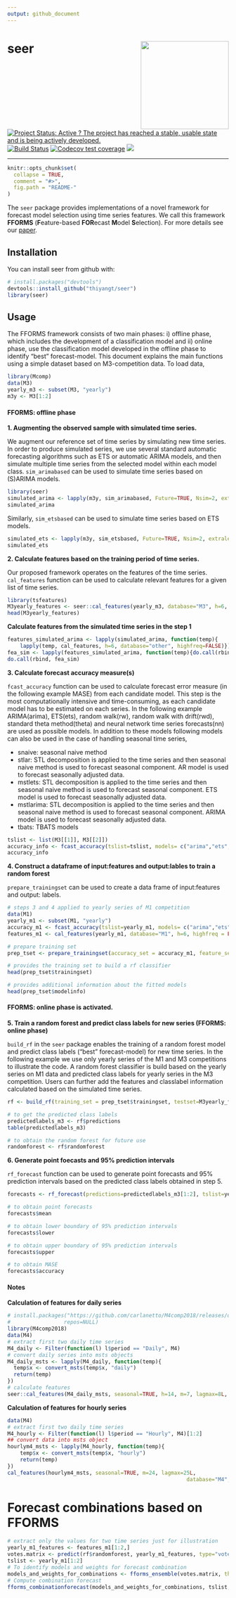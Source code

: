 ```yaml
---
output: github_document
---
```

# seer <img src="logo/seer.png" align="right" height="200"/>

[![Project Status: Active ? The project has reached a stable, usable state and is being actively developed.](http://www.repostatus.org/badges/latest/active.svg)](http://www.repostatus.org/#active)
[![Build Status](https://travis-ci.org/thiyangt/seer.svg?branch=master)](https://travis-ci.org/thiyangt/seer)
[![Codecov test coverage](https://codecov.io/gh/thiyangt/seer/branch/master/graph/badge.svg)](https://codecov.io/gh/thiyangt/seer?branch=master)
[![](https://img.shields.io/badge/lifecycle-maturing-blue.svg)](https://www.tidyverse.org/lifecycle/#maturing)

---

```r
knitr::opts_chunk$set(
  collapse = TRUE,
  comment = "#>",
  fig.path = "README-"
)
```


The `seer` package provides implementations of a novel framework for forecast model selection using time series features. We call this framework **FFORMS** (**F**eature-based **FOR**ecast **M**odel **S**election). For more details see our [paper](https://www.monash.edu/business/econometrics-and-business-statistics/research/publications/ebs/wp06-2018.pdf).

## Installation

You can install seer from github with:

```r
# install.packages("devtools")
devtools::install_github("thiyangt/seer")
library(seer)
```


## Usage

The FFORMS framework consists of two main phases: i) offline phase, which includes the development of a classification model and ii) online phase, use the classification model developed in the offline phase to identify "best" forecast-model. This document explains the main functions using a simple dataset based on M3-competition data. To load data,

```r
library(Mcomp)
data(M3)
yearly_m3 <- subset(M3, "yearly")
m3y <- M3[1:2]
```

#### FFORMS: offline phase

**1. Augmenting the observed sample with simulated time series.**

We augment our reference set of time series by simulating new time series. In order to produce simulated series, we use several standard automatic forecasting algorithms such as ETS or automatic ARIMA models, and then simulate multiple time series from the selected model within each model class. `sim_arimabased` can be used to simulate time series based on (S)ARIMA models.

```r
library(seer)
simulated_arima <- lapply(m3y, sim_arimabased, Future=TRUE, Nsim=2, extralength=6, Combine=FALSE)
simulated_arima

```

Similarly, `sim_etsbased` can be used to simulate time series based on ETS models.

```r
simulated_ets <- lapply(m3y, sim_etsbased, Future=TRUE, Nsim=2, extralength=6, Combine=FALSE)
simulated_ets
```

**2. Calculate features based on the training period of time series.**

Our proposed framework operates on the features of the time series.
`cal_features` function can be used to calculate relevant features for a given list of time series.

```r
library(tsfeatures)
M3yearly_features <- seer::cal_features(yearly_m3, database="M3", h=6, highfreq = FALSE)
head(M3yearly_features)
```


**Calculate features from the simulated time series in the step 1**

```r
features_simulated_arima <- lapply(simulated_arima, function(temp){
	lapply(temp, cal_features, h=6, database="other", highfreq=FALSE)})
fea_sim <- lapply(features_simulated_arima, function(temp){do.call(rbind, temp)})
do.call(rbind, fea_sim)
```


**3. Calculate forecast accuracy measure(s)**

`fcast_accuracy` function can be used to calculate forecast error measure (in the following example MASE) from each candidate model. This step is the most computationally intensive and time-consuming, as each candidate model has to be estimated on each series. In the following example ARIMA(arima), ETS(ets), random walk(rw), random walk with drift(rwd),  standard theta method(theta) and neural network time series forecasts(nn) are used as possible models. In addition to these models following models can also be used in the case of handling seasonal time series,

* snaive: seasonal naive method
* stlar: STL decomposition is applied to the time series and then
seasonal naive method is used to forecast seasonal component. AR model is used to forecast seasonally adjusted data.
* mstlets: STL decomposition is applied to the time series and then
seasonal naive method is used to forecast seasonal component. ETS model is used to forecast seasonally adjusted data.
* mstlarima: STL decomposition is applied to the time series and then
seasonal naive method is used to forecast seasonal component. ARIMA model is used to forecast seasonally adjusted data.
* tbats: TBATS models

```r
tslist <- list(M3[[1]], M3[[2]])
accuracy_info <- fcast_accuracy(tslist=tslist, models= c("arima","ets","rw","rwd", "theta", "nn"), database ="M3", cal_MASE, h=6, length_out = 1, fcast_save = TRUE)
accuracy_info
```

**4. Construct a dataframe of input:features and output:lables to train a random forest** 

`prepare_trainingset` can be used to create a data frame of input:features and output: labels. 

```r
# steps 3 and 4 applied to yearly series of M1 competition
data(M1)
yearly_m1 <- subset(M1, "yearly")
accuracy_m1 <- fcast_accuracy(tslist=yearly_m1, models= c("arima","ets","rw","rwd", "theta", "nn"), database ="M1", cal_MASE, h=6, length_out = 1, fcast_save = TRUE)
features_m1 <- cal_features(yearly_m1, database="M1", h=6, highfreq = FALSE)

# prepare training set
prep_tset <- prepare_trainingset(accuracy_set = accuracy_m1, feature_set = features_m1)

# provides the training set to build a rf classifier
head(prep_tset$trainingset)

# provides additional information about the fitted models
head(prep_tset$modelinfo)
```

#### FFORMS: online phase is activated.

**5. Train a random forest and predict class labels for new series (FFORMS: online phase)**

`build_rf` in the `seer` package enables the training of a random forest model and predict class labels ("best" forecast-model) for new time series. In the following example we use only yearly series of the M1 and M3 competitions to illustrate the code. A random forest classifier is build based on the yearly series on M1 data and predicted class labels for yearly series in the M3 competition. Users can further add the features and classlabel information calculated based on the simulated time series.

```r
rf <- build_rf(training_set = prep_tset$trainingset, testset=M3yearly_features,  rf_type="rcp", ntree=100, seed=1, import=FALSE, mtry = 8)

# to get the predicted class labels
predictedlabels_m3 <- rf$predictions
table(predictedlabels_m3)

# to obtain the random forest for future use
randomforest <- rf$randomforest

```

**6. Generate point foecasts and 95% prediction intervals**

`rf_forecast` function can be used to generate point forecasts and 95% prediction intervals based on the predicted class labels obtained in step 5.

```r
forecasts <- rf_forecast(predictions=predictedlabels_m3[1:2], tslist=yearly_m3[1:2], database="M3", function_name="cal_MASE", h=6, accuracy=TRUE)

# to obtain point forecasts
forecasts$mean

# to obtain lower boundary of 95% prediction intervals
forecasts$lower

# to obtain upper boundary of 95% prediction intervals
forecasts$upper

# to obtain MASE
forecasts$accuracy
```

#### Notes

**Calculation of features for daily series**

```r
# install.packages("https://github.com/carlanetto/M4comp2018/releases/download/0.2.0/M4comp2018_0.2.0.tar.gz",
#                 repos=NULL)
library(M4comp2018)
data(M4)
# extract first two daily time series
M4_daily <- Filter(function(l) l$period == "Daily", M4)
# convert daily series into msts objects
M4_daily_msts <- lapply(M4_daily, function(temp){
  temp$x <- convert_msts(temp$x, "daily")
  return(temp)
})
# calculate features
seer::cal_features(M4_daily_msts, seasonal=TRUE, h=14, m=7, lagmax=8L, database="M4", highfreq=TRUE)
```

**Calculation of features for hourly series**

```r
data(M4)
# extract first two daily time series
M4_hourly <- Filter(function(l) l$period == "Hourly", M4)[1:2]
## convert data into msts object
hourlym4_msts <- lapply(M4_hourly, function(temp){
    temp$x <- convert_msts(temp$x, "hourly")
    return(temp)
})
cal_features(hourlym4_msts, seasonal=TRUE, m=24, lagmax=25L, 
                                                         database="M4", highfreq = TRUE)

```



# Forecast combinations based on FFORMS

```r
# extract only the values for two time series just for illustration
yearly_m1_features <- features_m1[1:2,]
votes.matrix <- predict(rf$randomforest, yearly_m1_features, type="vote")
tslist <- yearly_m1[1:2]
# To identify models and weights for forecast combination
models_and_weights_for_combinations <- fforms_ensemble(votes.matrix, threshold=0.6)
# Compute combination forecast
fforms_combinationforecast(models_and_weights_for_combinations, tslist, "M1", 6)
```
